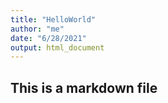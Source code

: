 ```yaml
---
title: "HelloWorld"
author: "me"
date: "6/28/2021"
output: html_document
---
```


## This is a markdown file
